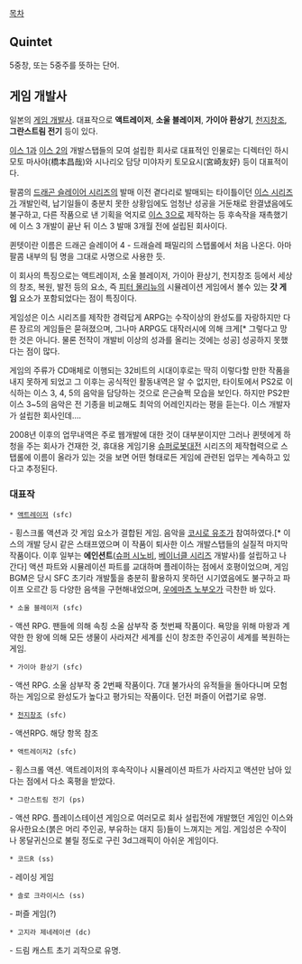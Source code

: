 [[목차]]

== Quintet ==
5중창, 또는 5중주를 뜻하는 단어.

== 게임 개발사 ==
일본의 [[게임 개발사]]. 대표작으로 '''액트레이저''', '''소울 블레이저''', '''가이아 환상기''', [[천지창조]], '''그란스트림 전기''' 등이 있다.

[[이스 1]]과 [[이스 2]]의 개발스탭들의 모여 설립한 회사로 대표적인 인물로는 디렉터인 하시모토 마사야(橋本昌哉)와 시나리오 담당 미야자키 토모요시(宮崎友好) 등이 대표적이다.

팔콤의 [[드래곤 슬레이어 시리즈]]의 발매 이전 곁다리로 발매되는 타이틀이던 [[이스 시리즈]]가 개발인력, 납기일들이 충분치 못한 상황임에도 엄청난 성공을 거둔채로 완결냈음에도 불구하고, 다른 작품으로 낸 기획을 억지로 [[이스 3]]으로 제작하는 등 후속작을 재촉했기에 이스 3 개발이 끝난 뒤 이스 3 발매 3개월 전에 설립된 회사이다.

퀸텟이란 이름은 드래곤 슬레이어 4 - 드래슬레 패밀리의 스탭롤에서 처음 나온다. 아마 팔콤 내부의 팀 명을 그대로 사명으로 사용한 듯.

이 회사의 특징으로는 액트레이저, 소울 블레이저, 가이아 환상기, 천지창조 등에서 세상의 창조, 복원, 발전 등의 요소, 즉 [[피터 몰리뉴]]의 시뮬레이션 게임에서 볼수 있는 '''갓 게임''' 요소가 포함되었다는 점이 특징이다.

게임성은 이스 시리즈를 제작한 경력답게 ARPG는 수작이상의 완성도를 자랑하지만 다른 장르의 게임들은 묻혀졌으며, 그나마 ARPG도 대작러시에 의해 크게[* 그렇다고 망한 것은 아니다. 물론 전작이 개발비 이상의 성과를 올리는 것에는 성공] 성공하지 못했다는 점이 많다. 

게임의 주류가 CD매체로 이행되는 32비트의 시대이후로는 딱히 이렇다할 만한 작품을 내지 못하게 되었고 그 이후는 공식적인 활동내역은 알 수 없지만, 타이토에서 PS2로 이식하는 이스 3, 4, 5의 음악을 담당하는 것으로 은근슬쩍 모습을 보인다. 하지만 PS2판 이스 3~5의 음악은 전 기종을 비교해도 최악의 어레인지라는 평을 듣는다. 이스 개발자가 설립한 회사인데….

2008년 이후의 업무내역은 주로 웹개발에 대한 것이 대부분이지만 그러나 퀸텟에게 하청을 주는 회사가 건재한 것, 휴대용 게임기용 [[슈퍼로봇대전]] 시리즈의 제작협력으로 스탭롤에 이름이 올라가 있는 것을 보면 어떤 형태로든 게임에 관련된 업무는 계속하고 있다고 추정된다.

=== 대표작 ===
 * [[액트레이저]] (sfc)
- 횡스크롤 액션과 갓 게임 요소가 결합된 게임. 음악을 [[코시로 유조]]가 참여하였다.[* 이스의 개발 당시 같은 스태프였으며 이 작품이 퇴사한 이스 개발스탭들의 실질적 마지막 작품이다. 이후 일부는 '''에인션트'''([[슈퍼 시노비]], [[베이너클 시리즈]] 개발사)를 설립하고 나간다] 액션 파트와 시뮬레이션 파트를 교대하며 플레이하는 점에서 호평이었으며, 게임 BGM은 당시 SFC 초기라 개발툴을 충분히 활용하지 못하던 시기였음에도 불구하고 파이프 오르간 등 다양한 음색을 구현해내었으며, [[우에마츠 노부오]]가 극찬한 바 있다.

 * 소울 블레이저 (sfc)
- 액션 RPG. 팬들에 의해 속칭 소울 삼부작 중 첫번째 작품이다. 
욕망을 위해 마왕과 계약한 한 왕에 의해 모든 생물이 사라져간 세계를 신이 창조한 주인공이 세계를 복원하는 게임.

 * 가이아 환상기 (sfc)
- 액션 RPG. 소울 삼부작 중 2번째 작품이다.
7대 불가사의 유적들을 돌아다니며 모험하는 게임으로 완성도가 높다고 평가되는 작품이다. 던전 퍼즐이 어렵기로 유명.

 * [[천지창조]] (sfc)
- 액션RPG. 해당 항목 참조

 * 액트레이저2 (sfc)
- 횡스크롤 액션. 액트레이저의 후속작이나 시뮬레이션 파트가 사라지고 액션만 남아 있다는 점에서 다소 혹평을 받았다.

 * 그란스트림 전기 (ps)
- 액션 RPG. 플레이스테이션 게임으로 여러모로 회사 설립전에 개발했던 게임인 이스와 유사한요소(붉은 머리 주인공, 부유하는 대지 등)들이 느껴지는 게임. 게임성은 수작이나 몽달귀신으로 불릴 정도로 구린 3d그래픽이 아쉬운 게임이다.

 * 코드R (ss)
- 레이싱 게임
 
 * 솔로 크라이시스 (ss)
- 퍼즐 게임(?)

 * 고지라 제네레이션 (dc)
- 드림 캐스트 초기 괴작으로 유명. 
